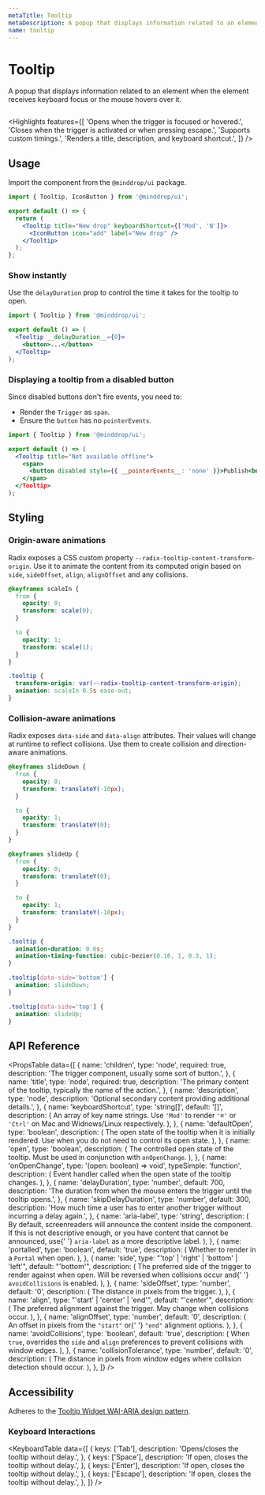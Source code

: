 ```yaml
---
metaTitle: Tooltip
metaDescription: A popup that displays information related to an element when the element receives keyboard focus or the mouse hovers over it.
name: tooltip
---
```


# Tooltip

<Description>
  A popup that displays information related to an element when the
  element receives keyboard focus or the mouse hovers over it.
</Description>

<HeroContainer>
  <TooltipDemo />
</HeroContainer>

```jsx hero template=TooltipDemo

```

<Highlights
  features={[
    'Opens when the trigger is focused or hovered.',
    'Closes when the trigger is activated or when pressing escape.',
    'Supports custom timings.',
    'Renders a title, description, and keyboard shortcut.',
  ]}
/>

## Usage

Import the component from the `@minddrop/ui` package.

```jsx
import { Tooltip, IconButton } from '@minddrop/ui';

export default () => {
  return (
    <Tooltip title="New drop" keyboardShortcut={['Mod', 'N']}>
      <IconButton icon="add" label="New drop" />
    </Tooltip>
  );
};
```

### Show instantly

Use the `delayDuration` prop to control the time it takes for the tooltip to open.

```jsx line=4
import { Tooltip } from '@minddrop/ui';

export default () => (
  <Tooltip __delayDuration__={0}>
    <button>...</button>
  </Tooltip>
);
```

### Displaying a tooltip from a disabled button

Since disabled buttons don't fire events, you need to:

- Render the `Trigger` as `span`.
- Ensure the `button` has no `pointerEvents`.

```jsx line=5-7
import { Tooltip } from '@minddrop/ui';

export default () => (
  <Tooltip title="Not available offline">
    <span>
      <button disabled style={{ __pointerEvents__: 'none' }}>Publish<button>
    </span>
  </Tooltip>
);
```

## Styling

### Origin-aware animations

Radix exposes a CSS custom property `--radix-tooltip-content-transform-origin`. Use it to animate the content from its computed origin based on `side`, `sideOffset`, `align`, `alignOffset` and any collisions.

```css line=14
@keyframes scaleIn {
  from {
    opacity: 0;
    transform: scale(0);
  }

  to {
    opacity: 1;
    transform: scale(1);
  }
}

.tooltip {
  transform-origin: var(--radix-tooltip-content-transform-origin);
  animation: scaleIn 0.5s ease-out;
}
```

### Collision-aware animations

Radix exposes `data-side` and `data-align` attributes. Their values will change at runtime to reflect collisions. Use them to create collision and direction-aware animations.

```css line=30-32,34-36
@keyframes slideDown {
  from {
    opacity: 0;
    transform: translateY(-10px);
  }

  to {
    opacity: 1;
    transform: translateY(0);
  }
}

@keyframes slideUp {
  from {
    opacity: 0;
    transform: translateY(0);
  }

  to {
    opacity: 1;
    transform: translateY(-10px);
  }
}

.tooltip {
  animation-duration: 0.6s;
  animation-timing-function: cubic-bezier(0.16, 1, 0.3, 1);
}

.tooltip[data-side='bottom'] {
  animation: slideDown;
}

.tooltip[data-side='top'] {
  animation: slideUp;
}
```

## API Reference

<PropsTable
  data={[
    {
      name: 'children',
      type: 'node',
      required: true,
      description:
        'The trigger component, usually some sort of button.',
    },
    {
      name: 'title',
      type: 'node',
      required: true,
      description:
        'The primary content of the tooltip, typically the name of the action.',
    },
    {
      name: 'description',
      type: 'node',
      description:
        'Optional secondary content providing additional details.',
    },
    {
      name: 'keyboardShortcut',
      type: 'string[]',
      default: '[]',
      description: (
        <span>
          An array of key name strings. Use <code>'Mod'</code> to
          render <code>'⌘'</code> or <code>'Ctrl'</code> on Mac and
          Widnows/Linux respectively.
        </span>
      ),
    },
    {
      name: 'defaultOpen',
      type: 'boolean',
      description: (
        <span>
          The open state of the tooltip when it is initially rendered.
          Use when you do not need to control its open state.
        </span>
      ),
    },
    {
      name: 'open',
      type: 'boolean',
      description: (
        <span>
          The controlled open state of the tooltip. Must be used in
          conjunction with <Code>onOpenChange</Code>.
        </span>
      ),
    },
    {
      name: 'onOpenChange',
      type: '(open: boolean) => void',
      typeSimple: 'function',
      description: (
        <span>
          Event handler called when the open state of the tooltip
          changes.
        </span>
      ),
    },
    {
      name: 'delayDuration',
      type: 'number',
      default: 700,
      description:
        'The duration from when the mouse enters the trigger until the tooltip opens.',
    },
    {
      name: 'skipDelayDuration',
      type: 'number',
      default: 300,
      description:
        'How much time a user has to enter another trigger without incurring a delay again.',
    },
    {
      name: 'aria-label',
      type: 'string',
      description: (
        <span>
          By default, screenreaders will announce the content inside
          the component. If this is not descriptive enough, or you
          have content that cannot be announced, use{' '}
          <Code>aria-label</Code> as a more descriptive label.
        </span>
      ),
    },
    {
      name: 'portalled',
      type: 'boolean',
      default: 'true',
      description: (
        <span>
          Whether to render in a <Code>Portal</Code> when open.
        </span>
      ),
    },
    {
      name: 'side',
      type: "'top' | 'right' | 'bottom' | 'left'",
      default: "'bottom'",
      description: (
        <span>
          The preferred side of the trigger to render against when
          open. Will be reversed when collisions occur and{' '}
          <Code>avoidCollisions</Code> is enabled.
        </span>
      ),
    },
    {
      name: 'sideOffset',
      type: 'number',
      default: '0',
      description: (
        <span>
          <span>The distance in pixels from the trigger.</span>
        </span>
      ),
    },
    {
      name: 'align',
      type: "'start' | 'center' | 'end'",
      default: "'center'",
      description: (
        <span>
          The preferred alignment against the trigger. May change when
          collisions occur.
        </span>
      ),
    },
    {
      name: 'alignOffset',
      type: 'number',
      default: '0',
      description: (
        <span>
          An offset in pixels from the <Code>"start"</Code> or{' '}
          <Code>"end"</Code> alignment options.
        </span>
      ),
    },
    {
      name: 'avoidCollisions',
      type: 'boolean',
      default: 'true',
      description: (
        <span>
          When <Code>true</Code>, overrides the <Code>side</Code> and
          <Code>align</Code> preferences to prevent collisions with window
          edges.
        </span>
      ),
    },
    {
      name: 'collisionTolerance',
      type: 'number',
      default: '0',
      description: (
        <span>
          The distance in pixels from window edges where collision
          detection should occur.
        </span>
      ),
    },
  ]}
/>

## Accessibility

Adheres to the [Tooltip Widget WAI-ARIA design pattern](https://www.w3.org/TR/wai-aria-practices-1.2/#tooltip).

### Keyboard Interactions

<KeyboardTable
  data={[
    {
      keys: ['Tab'],
      description: 'Opens/closes the tooltip without delay.',
    },
    {
      keys: ['Space'],
      description: 'If open, closes the tooltip without delay.',
    },
    {
      keys: ['Enter'],
      description: 'If open, closes the tooltip without delay.',
    },
    {
      keys: ['Escape'],
      description: 'If open, closes the tooltip without delay.',
    },
  ]}
/>
